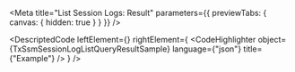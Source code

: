 
<Meta title="List Session Logs: Result" parameters={{ previewTabs: { canvas: { hidden: true } } }} />

<DescriptedCode
  leftElement={<TxSsmSessionLogListQueryResultDesc />}
  rightElement={
    <CodeHighlighter
      object={TxSsmSessionLogListQueryResultSample}
      language={"json"}
      title={"Example"}
    />
  }
/>
